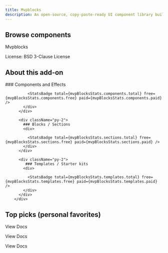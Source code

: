 ```yaml
---
title: Mvpblocks
description: An open-source, copy-paste-ready UI component library built using Next.js, Tailwind CSS, shadcn/ui, and Framer Motion.
---
```



## Browse components

<Card title="Official Doc" href="https://blocks.mvp-subha.me/" className="">

<p className="flex items-center gap-3 pt-2 text-base font-semibold text-rose-600">   <MoveRight strokeWidth={1.5}/> Mvpblocks</p>
<p className=" flex justify-end"> License: <span className="text-red-600 tracking-wider ml-1"> BSD 3-Clause License</span></p>
</Card>

## About this add-on

<Callout>  
<div className="prose   divide-y-1 space-y-2 sp">
          <div className="py-2">
          ### Components and Effects
            <div>
         
             
              <StatsBadge total={mvpBlocksStats.components.total} free={mvpBlocksStats.components.free} paid={mvpBlocksStats.components.paid} />
            </div>
          </div>

          <div className="py-2">
            ### Blocks / Sections
            <div>

              <StatsBadge total={mvpBlocksStats.sections.total} free={mvpBlocksStats.sections.free} paid={mvpBlocksStats.sections.paid} />
            </div>
          </div>

          <div className="py-2">
             ### Templates / Starter kits
            <div>

              <StatsBadge total={mvpBlocksStats.templates.total} free={mvpBlocksStats.templates.free} paid={mvpBlocksStats.templates.paid} />
            </div>
          </div>
        </div>

 </Callout>

## Top picks (personal favorites)

 <Cards>
  <Card className="border border-rose-900/50" title="Authentication Forms" href="https://blocks.mvp-subha.me/docs/forms/loginforms">
  
 <p className="flex items-center gap-3 pt-2 text-xs font-semibold">   <MoveRight strokeWidth={2} size={12} /> View Docs</p>

</Card>
  <Card className="border border-rose-900/50" title="Dot Card" href="https://blocks.mvp-subha.me/docs/cards/basic-cards">
  
 <p className="flex items-center gap-3 pt-2 text-xs font-semibold">   <MoveRight strokeWidth={2} size={12} /> View Docs</p>

</Card>
<Card className="border border-rose-900/50" title="Flip Card" href="https://blocks.mvp-subha.me/docs/cards/card-flip">
  
 <p className="flex items-center gap-3 pt-2 text-xs font-semibold">   <MoveRight strokeWidth={2} size={12} /> View Docs</p>

</Card>
  
 </Cards>
